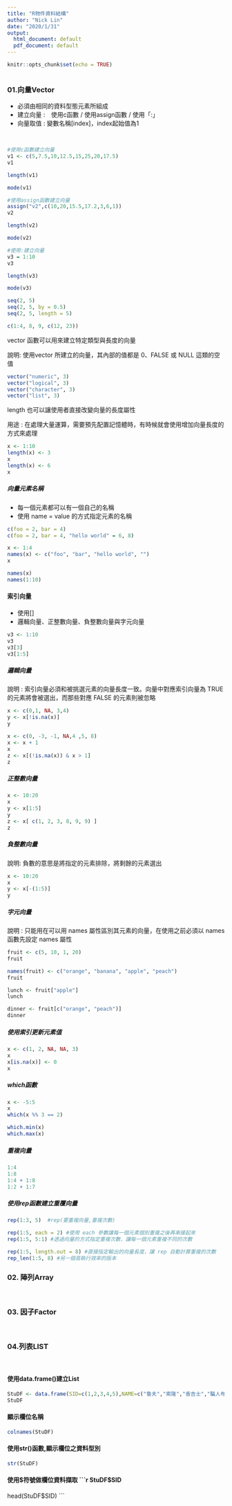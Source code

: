 ```yaml
---
title: "R物件資料結構"
author: "Nick Lin"
date: "2020/1/31"
output:
  html_document: default
  pdf_document: default
---
```


```r
knitr::opts_chunk$set(echo = TRUE)
```
```r
```

### <B>01.向量Vector</B>
- 必須由相同的資料型態元素所組成
- 建立向量 :　使用c函數 / 使用assign函數 / 使用「:」
- 向量取值 : 變數名稱[index]，index起始值為1

<br>

```r
#使用c函數建立向量
v1 <- c(5,7.5,10,12.5,15,25,20,17.5)
v1
```
```r
length(v1)
```

```r
mode(v1)
```

```r
#使用assign函數建立向量
assign("v2",c(10,20,15.5,17.2,3,6,1))
v2
```
```r
length(v2)
```

```r
mode(v2)
```

```r
#使用:建立向量
v3 = 1:10
v3
```

```r
length(v3)
```

```r
mode(v3)
```

```r
seq(2, 5)  
seq(2, 5, by = 0.5)
seq(2, 5, length = 5)
```


```r
c(1:4, 8, 9, c(12, 23))
```
vector 函數可以用來建立特定類型與長度的向量 <br>


說明: 使用vector 所建立的向量，其內部的值都是 0、FALSE 或 NULL 這類的空值
<br>

```r
vector("numeric", 3)
vector("logical", 3)
vector("character", 3)
vector("list", 3)

```

length 也可以讓使用者直接改變向量的長度屬性 <br>

用途 : 在處理大量運算，需要預先配置記憶體時，有時候就會使用增加向量長度的方式來處理

```r
x <- 1:10
length(x) <- 3
x
length(x) <- 6
x
```

##### 向量元素名稱

- 每一個元素都可以有一個自己的名稱
- 使用 name = value 的方式指定元素的名稱

```r
c(foo = 2, bar = 4)
c(foo = 2, bar = 4, "hello world" = 6, 8)
```

```r
x <- 1:4
names(x) <- c("foo", "bar", "hello world", "")
x

```

```r
names(x)
names(1:10)
```


#### <b>索引向量</b>
- 使用[]
- 邏輯向量、正整數向量、負整數向量與字元向量

```r
v3 <- 1:10
v3
v3[3]
v3[1:5]
```

##### 邏輯向量
說明 : 索引向量必須和被挑選元素的向量長度一致。向量中對應索引向量為 TRUE 的元素將會被選出，而那些對應 FALSE 的元素則被忽略

```r
x <- c(0,1, NA, 3,4)
y <- x[!is.na(x)]
y
```

```r
x <- c(0, -3, -1, NA,4 ,5, 8)
x <- x + 1
x
z <- x[(!is.na(x)) & x > 1]
z
```

##### 正整數向量
```r
x <- 10:20
x
y <- x[1:5]
y
z <- x[ c(1, 2, 3, 8, 9, 9) ]
z
```


##### 負整數向量

說明: 負數的意思是將指定的元素排除，將剩餘的元素選出

```r
x <- 10:20
x
y <- x[-(1:5)]
y
```

##### 字元向量

說明 : 只能用在可以用 names 屬性區別其元素的向量，在使用之前必須以 names 函數先設定 names 屬性

```r
fruit <- c(5, 10, 1, 20)
fruit

names(fruit) <- c("orange", "banana", "apple", "peach")
fruit

lunch <- fruit["apple"]
lunch

dinner <- fruit[c("orange", "peach")]
dinner
```

##### 使用索引更新元素值

```r
x <- c(1, 2, NA, NA, 3)
x
x[is.na(x)] <- 0
x
```



##### <b> which函數</b>

```r
x <- -5:5
x
which(x %% 3 == 2)
```
```r
which.min(x)
which.max(x)
```

##### 重複向量

```r
1:4
1:8
1:4 + 1:8
1:2 + 1:7
```

##### <b>使用rep函數建立重覆向量</b>

```r
rep(1:3, 5)  #rep(要重複向量,重複次數)
```
```r
rep(1:5, each = 2) #使用 each 參數讓每一個元素個別重複之後再串接起來
rep(1:5, 5:1) #透過向量的方式指定重複次數，讓每一個元素重複不同的次數
```

```r
rep(1:5, length.out = 8) #直接指定輸出的向量長度，讓 rep 自動計算重複的次數
rep_len(1:5, 8) #另一個高執行效率的版本

```





### <B> 02. 陣列Array</B>


<br>

### <B> 03. 因子Factor</B>





<br>

### <B> 04.列表LIST</B>


<br>


#### 使用data.frame()建立List
```r
StuDF <- data.frame(SID=c(1,2,3,4,5),NAME=c("魯夫","索隆","香吉士","騙人布","娜美"),SCORE=c(50,60,80,80,90))
StuDF 
```


#### 顯示欄位名稱
```r
colnames(StuDF)
```

#### 使用str()函數,顯示欄位之資料型別
```r
str(StuDF) 
```

#### 使用$符號做欄位資料擷取
```r
StuDF$SID

head(StuDF$SID)
```






